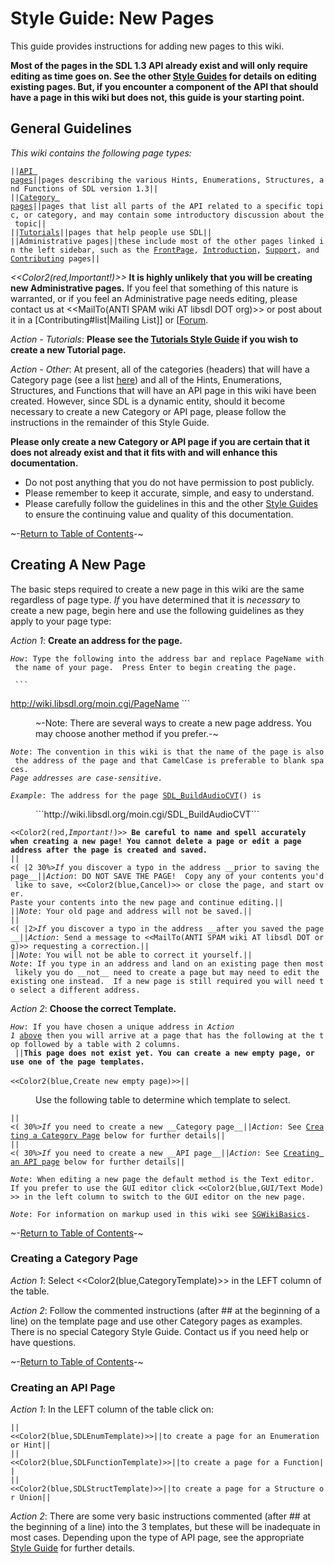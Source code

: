 <!-- pragma section-numbers off -->
<!-- pragma camelcase off -->
<!-- acl All:read -->

= Style Guide: New Pages =

This guide provides instructions for adding new pages to this wiki. 

'''Most of the pages in the SDL 1.3 API already exist and will only require editing as time goes on.  See the other [[Contributing#guides|Style Guides]] for details on editing existing pages.  But, if you encounter a component of the API that should have a page in this wiki but does not, this guide is your starting point.'''


<span id="ToC"></span>

== General Guidelines ==
''This wiki contains the following page types:''
 ||[[CategoryAPI|API pages]]||pages describing the various Hints, Enumerations, Structures, and Functions of SDL version 1.3||
 ||[[APIByCategory|Category pages]]||pages that list all parts of the API related to a specific topic, or category, and may contain some introductory discussion about the topic||
 ||[[Tutorials]]||pages that help people use SDL||
 ||Administrative pages||these include most of the other pages linked in the left sidebar, such as the [[FrontPage]], [[Introduction]], [[Support]], and [[Contributing]] pages||

''<<Color2(red,Important!)>>'' '''It is highly unlikely that you will be creating new Administrative pages.'''  If you feel that something of this nature is warranted, or if you feel an Administrative page needs editing, please contact us at <<MailTo(ANTI SPAM wiki AT libsdl DOT org)>> or post about it in a [Contributing#list|Mailing List]] or [[http://forums.libsdl.org/ Forum].  

''Action - Tutorials'': '''Please see the [[SGTutorials|Tutorials Style Guide]] if you wish to create a new Tutorial page.'''

''Action - Other'': At present, all of the categories (headers) that will have a Category page (see a list [[SGFunctions#CategoryTable|here]]) and all of the Hints, Enumerations, Structures, and Functions that will have an API page in this wiki have been created.  However, since SDL is a dynamic entity, should it become necessary to create a new Category or API page, please follow the instructions in the remainder of this Style Guide. 


'''Please only create a new Category or API page if you are certain that it does not already exist and that it fits with and will enhance this documentation.'''
* Do not post anything that you do not have permission to post publicly.
* Please remember to keep it accurate, simple, and easy to understand.
* Please carefully follow the guidelines in this and the other [[Contributing#guides|Style Guides]] to ensure the continuing value and quality of this documentation.

~-[[#ToC|Return to Table of Contents]]-~
<br/>

<span id="blank"></span>
== Creating A New Page ==
The basic steps required to create a new page in this wiki are the same regardless of page type.  ''If'' you have determined that it is ''necessary'' to create a new page, begin here and use the following guidelines as they apply to your page type:

<span id="creating"></span>
''Action 1'': '''Create an address for the page.'''

 ''How'': Type the following into the address bar and replace <code>PageName</code> with the name of your page.  Press Enter to begin creating the page.

  ```
http://wiki.libsdl.org/moin.cgi/PageName
```
: ~-Note: There are several ways to create a new page address.  You may choose another method if you prefer.-~

 ''Note'': The convention in this wiki is that the name of the page is also the address of the page and that CamelCase is preferable to blank spaces.<br/>''Page addresses are case-sensitive.''

 ''Example'': The address for the page [[SDL_BuildAudioCVT]]() is
: ```http://wiki.libsdl.org/moin.cgi/SDL_BuildAudioCVT```

 <<Color2(red,''Important!'')>> '''Be careful to name and spell accurately when creating a new page!  You cannot delete a page or edit a page address after the page is created and saved.'''
 ||<( |2 30%>''If'' you discover a typo in the address __prior to saving the page__||''Action'': DO NOT SAVE THE PAGE!  Copy any of your contents you'd like to save, <<Color2(blue,Cancel)>> or close the page, and start over.<br/>Paste your contents into the new page and continue editing.||
 ||''Note'': Your old page and address will not be saved.||
 ||<( |2>''If'' you discover a typo in the address __after you saved the page__||''Action'': Send a message to <<MailTo(ANTI SPAM wiki AT libsdl DOT org)>> requesting a correction.||
 ||''Note'': You will not be able to correct it yourself.||
 ''Note'': If you type in an address and land on an existing page then most likely you do __not__ need to create a page but may need to edit the existing one instead.  If a new page is still required you will need to select a different address.

''Action 2'': '''Choose the correct Template.'''

 ''How'': If you have chosen a unique address in ''Action 1'' [[#creating|above]] then you will arrive at a page that has the following at the top followed by a table with 2 columns.
  ||'''This page does not exist yet. You can create a new empty page, or use one of the page templates.'''<br/><br/><<Color2(blue,Create new empty page)>>||
: Use the following table to determine which template to select.

 ||<( 30%>''If'' you need to create a new __Category page__||''Action'': See [[#category|Creating a Category Page]] below for further details||
 ||<( 30%>''If'' you need to create a new __API page__||''Action'': See [[#api|Creating an API page]] below for further details||

 ''Note'': When editing a new page the default method is the Text editor.  If you prefer to use the GUI editor click <<Color2(blue,GUI/Text Mode)>> in the left column to switch to the GUI editor on the new page.

 ''Note'': For information on markup used in this wiki see [[SGWikiBasics]].


~-[[#ToC|Return to Table of Contents]]-~
<br/>
<span id="category"></span>
=== Creating a Category Page ===
''Action 1'': Select <<Color2(blue,CategoryTemplate)>> in the LEFT column of the table.

''Action 2'': Follow the commented instructions (after ## at the beginning of a line) on the template page and use other Category pages as examples.  There is no special Category Style Guide.  Contact us if you need help or have questions.

~-[[#ToC|Return to Table of Contents]]-~
<br/>
<span id="api"></span>
=== Creating an API Page ===
''Action 1'': In the LEFT column of the table click on:
 ||<<Color2(blue,SDLEnumTemplate)>>||to create a page for an Enumeration or Hint||
 ||<<Color2(blue,SDLFunctionTemplate)>>||to create a page for a Function||
 ||<<Color2(blue,SDLStructTemplate)>>||to create a page for a Structure or Union||

''Action 2'': There are some very basic instructions commented (after ## at the beginning of a line) into the 3 templates, but these will be inadequate in most cases.  Depending upon the type of API page, see the appropriate [[Contributing#guides|Style Guide]] for further details.
